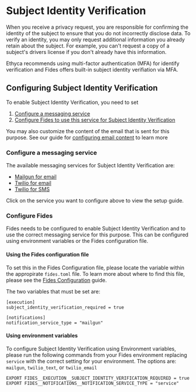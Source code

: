 # Subject Identity Verification
When you receive a privacy request, you are responsible for confirming the identity of the subject to ensure that you do not incorrectly disclose data. To verify an identity, you may only request additional information you already retain about the subject. For example, you can't request a copy of a subject's drivers license if you don't already have this information.

Ethyca recommends using multi-factor authentication (MFA) for identify verification and Fides offers built-in subject identity verifiation via MFA.

## Configuring Subject Identity Verification
To enable Subject Identity Verification, you need to set

1. [Configure a messaging service](#configuring-a-messaging-service)
2. [Configure Fides to use this service for Subject Identity Verification](#configure-fides)

You may also customize the content of the email that is sent for this purpose. See our guide for [configuring email content](/user-guides/privacy-requests/configure-email) to learn more

### Configure a messaging service
The available messaging services for Subject Identity Verification are:
* [Mailgun for email](/dev-docs/configuration/messaging/mailgun-email)
* [Twilio for email](/dev-docs/configuration/messaging/twilio-email)
* [Twilio for SMS](/dev-docs/configuration/messaging/twilio-sms)

Click on the service you want to configure above to view the setup guide.


### Configure Fides 
Fides needs to be configured to enable Subject Identity Verification and to use the correct messaging service for this purpose. This can be configured using environment variables or the Fides configuration file. 

#### Using the Fides configuration file
To set this in the Fides Configuration file, please locate the variable within the appropirate `fides.toml` file. To learn more about where to find this file, please see the [Fides Configuration](../configuration) guide.  

The two variables that must be set are:

```console
[execution]
subject_identity_verification_required = true

[notifications]
notification_service_type = "mailgun"
```

#### Using environment variables
To configure Subject Identity Verification using Environment variables, please run the following commands from your Fides environment replacing `service` with the correct setting for your environment. The options are: `mailgun`, `twilio_text`, or `twilio_email`


```console
EXPORT FIDES__EXECUTION__SUBJECT_IDENTITY_VERIFICATION_REQUIRED = true
EXPORT FIDES__NOTIFICATIONS__NOTIFICATION_SERVICE_TYPE = "service"
```
